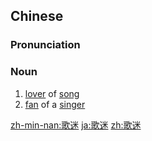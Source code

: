 ==Chinese==
{{zh-forms}}

===Pronunciation===
{{zh-pron
|m=gēmí
|c=go1 mai4
|mn=koa-bê
|cat=n
}}

===Noun===
{{zh-noun}}

# [[lover]] of [[song]]
# [[fan]] of a [[singer]]

[[zh-min-nan:歌迷]]
[[ja:歌迷]]
[[zh:歌迷]]